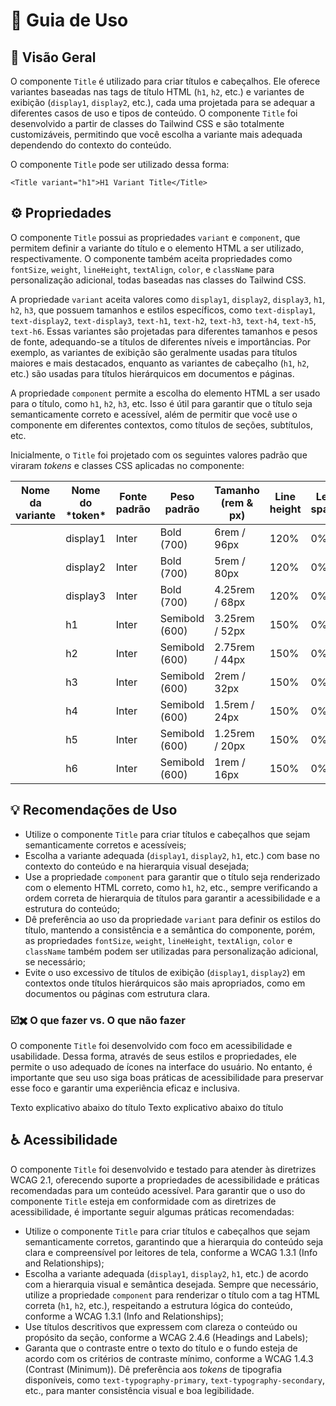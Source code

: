 
<Meta title="Componentes/Title/Guia de Uso" />

# 🧭  Guia de Uso

## 📘 Visão Geral

O componente `Title` é utilizado para criar títulos e cabeçalhos. Ele oferece variantes baseadas nas tags de título HTML (`h1`, `h2`, etc.) e variantes de exibição (`display1`, `display2`, etc.), cada uma projetada para se adequar a diferentes casos de uso e tipos de conteúdo. O componente `Title` foi desenvolvido a partir de classes do Tailwind CSS e são totalmente customizáveis, permitindo que você escolha a variante mais adequada dependendo do contexto do conteúdo.

O componente `Title` pode ser utilizado dessa forma:

```tsx
<Title variant="h1">H1 Variant Title</Title>
```

## ⚙️ Propriedades

O componente `Title` possui as propriedades `variant` e `component`, que permitem definir a variante do título e o elemento HTML a ser utilizado, respectivamente. O componente também aceita propriedades como `fontSize`, `weight`, `lineHeight`, `textAlign`, `color`, e `className` para personalização adicional, todas baseadas nas classes do Tailwind CSS.

A propriedade `variant` aceita valores como `display1`, `display2`, `display3`, `h1`, `h2`, `h3`, que possuem tamanhos e estilos específicos, como `text-display1`, `text-display2`, `text-display3`, `text-h1`, `text-h2`, `text-h3`, `text-h4`, `text-h5`, `text-h6`. Essas variantes são projetadas para diferentes tamanhos e pesos de fonte, adequando-se a títulos de diferentes níveis e importâncias. Por exemplo, as variantes de exibição são geralmente usadas para títulos maiores e mais destacados, enquanto as variantes de cabeçalho (`h1`, `h2`, etc.) são usadas para títulos hierárquicos em documentos e páginas.

A propriedade `component` permite a escolha do elemento HTML a ser usado para o título, como `h1`, `h2`, `h3`, etc. Isso é útil para garantir que o título seja semanticamente correto e acessível, além de permitir que você use o componente em diferentes contextos, como títulos de seções, subtítulos, etc.

Inicialmente, o `Title` foi projetado com os seguintes valores padrão que viraram *tokens* e classes CSS aplicadas no componente:

<table>
  <thead>
    <tr>
      <th>Nome da variante</th>
      <th>Nome do *token*</th>
      <th>Fonte padrão</th>
      <th>Peso padrão</th>
      <th>Tamanho (rem & px)</th>
      <th>Line height</th>
      <th>Letter spacing</th>
    </tr>
  </thead>
  <tbody>
    <tr>
      <td><Title variant="display1" className="sb-unstyled">Display1</Title></td>
      <td>display1</td>
      <td>Inter</td>
      <td>Bold (700)</td>
      <td>6rem / 96px</td>
      <td>120%</td>
      <td>0%</td>
    </tr>
    <tr>
      <td><Title variant="display2" className="sb-unstyled">Display2</Title></td>
      <td>display2</td>
      <td>Inter</td>
      <td>Bold (700)</td>
      <td>5rem / 80px</td>
      <td>120%</td>
      <td>0%</td>
    </tr>
    <tr>
      <td><Title variant="display3" className="sb-unstyled">Display3</Title></td>
      <td>display3</td>
      <td>Inter</td>
      <td>Bold (700)</td>
      <td>4.25rem / 68px</td>
      <td>120%</td>
      <td>0%</td>
    </tr>
    <tr>
      <td><Title variant="h1" className="sb-unstyled">Heading1</Title></td>
      <td>h1</td>
      <td>Inter</td>
      <td>Semibold (600)</td>
      <td>3.25rem / 52px</td>
      <td>150%</td>
      <td>0%</td>
    </tr>
    <tr>
      <td><Title variant="h2" className="sb-unstyled">Heading2</Title></td>
      <td>h2</td>
      <td>Inter</td>
      <td>Semibold (600)</td>
      <td>2.75rem / 44px</td>
      <td>150%</td>
      <td>0%</td>
    </tr>
    <tr>
      <td><Title variant="h3" className="sb-unstyled">Heading3</Title></td>
      <td>h3</td>
      <td>Inter</td>
      <td>Semibold (600)</td>
      <td>2rem / 32px</td>
      <td>150%</td>
      <td>0%</td>
    </tr>
    <tr>
      <td><Title variant="h4" className="sb-unstyled">Heading4</Title></td>
      <td>h4</td>
      <td>Inter</td>
      <td>Semibold (600)</td>
      <td>1.5rem / 24px</td>
      <td>150%</td>
      <td>0%</td>
    </tr>
    <tr>
      <td><Title variant="h5" className="sb-unstyled">Heading5</Title></td>
      <td>h5</td>
      <td>Inter</td>
      <td>Semibold (600)</td>
      <td>1.25rem / 20px</td>
      <td>150%</td>
      <td>0%</td>
    </tr>
    <tr>
      <td><Title variant="h6" className="sb-unstyled">Heading6</Title></td>
      <td>h6</td>
      <td>Inter</td>
      <td>Semibold (600)</td>
      <td>1rem / 16px</td>
      <td>150%</td>
      <td>0%</td>
    </tr>
  </tbody>
</table>

## 💡 Recomendações de Uso

- Utilize o componente `Title` para criar títulos e cabeçalhos que sejam semanticamente corretos e acessíveis;
- Escolha a variante adequada (`display1`, `display2`, `h1`, etc.) com base no contexto do conteúdo e na hierarquia visual desejada;
- Use a propriedade `component` para garantir que o título seja renderizado com o elemento HTML correto, como `h1`, `h2`, etc., sempre verificando a ordem correta de hierarquia de títulos para garantir a acessibilidade e a estrutura do conteúdo;
- Dê preferência ao uso da propriedade `variant` para definir os estilos do título, mantendo a consistência e a semântica do componente, porém, as propriedades `fontSize`, `weight`, `lineHeight`, `textAlign`, `color` e `className` também podem ser utilizadas para personalização adicional, se necessário;
- Evite o uso excessivo de títulos de exibição (`display1`, `display2`) em contextos onde títulos hierárquicos são mais apropriados, como em documentos ou páginas com estrutura clara.

### ☑️✖️ O que fazer vs. O que não fazer

O componente `Title` foi desenvolvido com foco em acessibilidade e usabilidade. Dessa forma, através de seus estilos e propriedades, ele permite o uso adequado de ícones na interface do usuário. No entanto, é importante que seu uso siga boas práticas de acessibilidade para preservar esse foco e garantir uma experiência eficaz e inclusiva.

<Title component="h1" className="!text-h5">Ao usar títulos, sempre priorize a clareza e a hierarquia do conteúdo. Evite repetir a mesma tag semântica (como múltiplos `h1`) dentro de um mesmo grupo, pois isso dificulta a interpretação da estrutura por leitores de tela e outros recursos assistivos.</Title>

<Grid cols="grid-cols-1 md:grid-cols-2" colGap="gap-x-sm" rowGap="gap-y-4" className="!mb-12 !mt-6">
  <Flex direction="flex-col" rowGap="gap-x-sm" colGap="gap-y-4" radius="rounded-lg" paddingX="px-sm" paddingY="py-sm" className="border border-default-border">
    <Flex direction="flex-col" rowGap="gap-x-sm" colGap="gap-y-2" className="!mb-4">
      <Flex radius="rounded-full" paddingX="px-nano" paddingY="py-quark" className="bg-success">
        <Title component="h1" color="!text-typography-inverted" className="!text-h6 !mb-0 !whitespace-nowrap">✔ O que fazer</Title>
      </Flex>
    </Flex>
    <Title className="sb-unstyled">Primeiro título</Title>
    <Title className="sb-unstyled" variant="h2">Subtítulo</Title>
    <Text className="sb-unstyled">Texto explicativo abaixo do título</Text>
  </Flex>
  <Flex direction="flex-col" rowGap="gap-x-sm" colGap="gap-y-4" radius="rounded-lg" paddingX="px-sm" paddingY="py-sm" className="border border-default-border">
    <Flex direction="flex-col" rowGap="gap-x-sm" colGap="gap-y-2" className="!mb-4">
      <Flex radius="rounded-full" paddingX="px-nano" paddingY="py-quark" className="bg-error">
        <Title component="h1" color="!text-typography-inverted" className="!text-h6 !mb-0 !whitespace-nowrap">✘ O que não fazer</Title>
      </Flex>
    </Flex>
    <Title className="sb-unstyled">Primeiro título</Title>
    <Title className="sb-unstyled" variant="h5">Subtítulo</Title>
    <Title className="sb-unstyled" variant="h4">Texto explicativo abaixo do título</Title>
  </Flex>
</Grid>

<Title component="h1" className="!text-h5">Use títulos com pesos e estilos consistentes, dando preferência às variantes já predefinidas. Evite customizações excessivas que possam comprometer a clareza visual ou a hierarquia semântica do conteúdo.</Title>

<Grid cols="grid-cols-1 md:grid-cols-2" colGap="gap-x-sm" rowGap="gap-y-4" className="!mb-12 !mt-6">
  <Flex direction="flex-col" rowGap="gap-x-sm" colGap="gap-y-4" radius="rounded-lg" paddingX="px-sm" paddingY="py-sm" className="border border-default-border">
    <Flex direction="flex-col" rowGap="gap-x-sm" colGap="gap-y-2" className="!mb-4">
      <Flex radius="rounded-full" paddingX="px-nano" paddingY="py-quark" className="bg-success">
        <Title component="h1" color="!text-typography-inverted" className="!text-h6 !mb-0 !whitespace-nowrap">✔ O que fazer</Title>
      </Flex>
    </Flex>
    <Title className="sb-unstyled">Primeiro título</Title>
    <Title className="sb-unstyled" variant="h2">Subtítulo</Title>
    <Text className="sb-unstyled">Texto explicativo abaixo do título</Text>
  </Flex>
  <Flex direction="flex-col" rowGap="gap-x-sm" colGap="gap-y-4" radius="rounded-lg" paddingX="px-sm" paddingY="py-sm" className="border border-default-border">
    <Flex direction="flex-col" rowGap="gap-x-sm" colGap="gap-y-2" className="!mb-4">
      <Flex radius="rounded-full" paddingX="px-nano" paddingY="py-quark" className="bg-error">
        <Title component="h1" color="!text-typography-inverted" className="!text-h6 !mb-0 !whitespace-nowrap">✘ O que não fazer</Title>
      </Flex>
    </Flex>
    <Title className="sb-unstyled" weight="font-normal">Primeiro título</Title>
    <Title className="sb-unstyled" variant="h5" fontStyle="italic">Subtítulo</Title>
    <Title className="sb-unstyled" variant="h4" weight="font-bold">Texto explicativo abaixo do título</Title>
  </Flex>
</Grid>

## ♿ Acessibilidade

O componente `Title` foi desenvolvido e testado para atender às diretrizes WCAG 2.1, oferecendo suporte a propriedades de acessibilidade e práticas recomendadas para um conteúdo acessível. Para garantir que o uso do componente `Title` esteja em conformidade com as diretrizes de acessibilidade, é importante seguir algumas práticas recomendadas:

- Utilize o componente `Title` para criar títulos e cabeçalhos que sejam semanticamente corretos, garantindo que a hierarquia do conteúdo seja clara e compreensível por leitores de tela, conforme a <Link className="sb-unstyled text-sm" href="https://www.w3.org/WAI/WCAG21/Understanding/info-and-relationships.html" target="_blank">WCAG 1.3.1 (Info and Relationships)</Link>;
- Escolha a variante adequada (`display1`, `display2`, `h1`, etc.) de acordo com a hierarquia visual e semântica desejada. Sempre que necessário, utilize a propriedade `component` para renderizar o título com a tag HTML correta (`h1`, `h2`, etc.), respeitando a estrutura lógica do conteúdo, conforme a <Link className="sb-unstyled text-sm" href="https://www.w3.org/WAI/WCAG21/Understanding/info-and-relationships.html" target="_blank">WCAG 1.3.1 (Info and Relationships)</Link>;
- Use títulos descritivos que expressem com clareza o conteúdo ou propósito da seção, conforme a <Link className="sb-unstyled text-sm" href="https://www.w3.org/WAI/WCAG21/Understanding/headings-and-labels.html" target="_blank">WCAG 2.4.6 (Headings and Labels)</Link>;
- Garanta que o contraste entre o texto do título e o fundo esteja de acordo com os critérios de contraste mínimo, conforme a <Link className="sb-unstyled text-sm" href="https://www.w3.org/WAI/WCAG21/Understanding/contrast-minimum.html" target="_blank">WCAG 1.4.3 (Contrast (Minimum))</Link>. Dê preferência aos *tokens* de tipografia disponíveis, como `text-typography-primary`, `text-typography-secondary`, etc., para manter consistência visual e boa legibilidade.